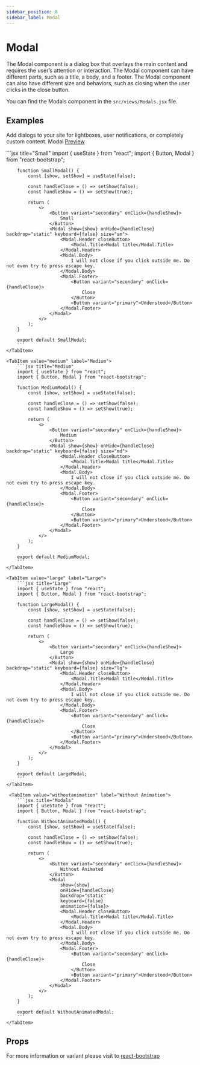 ```yaml
---
sidebar_position: 8
sidebar_label: Modal
---
```


# Modal

The Modal component is a dialog box that overlays the main content and requires the user’s attention or interaction. The Modal component can have different parts, such as a title, a body, and a footer. The Modal component can also have different size and behaviors, such as closing when the user clicks in the close button.

You can find the Modals component in the `src/views/Modals.jsx` file.


## Examples
Add dialogs to your site for lightboxes, user notifications, or completely custom content. Modal [Preview](https://demo.reactadmin.com/bootstrap/basix-admin/components/modals)
<CodePreview>
    <div className="d-flex gap-2">
        <SmallModal />
        <MediumModal />
        <LargeModal />
        <WithoutAnimatedModal />
    </div>
</CodePreview>

<Tabs>
    <TabItem value="small" label="Small">
        ```jsx title="Small"
        import { useState } from "react";
        import { Button, Modal } from "react-bootstrap";

        function SmallModal() {
            const [show, setShow] = useState(false);

            const handleClose = () => setShow(false);
            const handleShow = () => setShow(true);

            return (
                <>
                    <Button variant="secondary" onClick={handleShow}>
                        Small
                    </Button>
                    <Modal show={show} onHide={handleClose} backdrop="static" keyboard={false} size="sm">
                        <Modal.Header closeButton>
                            <Modal.Title>Modal title</Modal.Title>
                        </Modal.Header>
                        <Modal.Body>
                            I will not close if you click outside me. Do not even try to press escape key.
                        </Modal.Body>
                        <Modal.Footer>
                            <Button variant="secondary" onClick={handleClose}>
                                Close
                            </Button>
                            <Button variant="primary">Understood</Button>
                        </Modal.Footer>
                    </Modal>
                </>
            );
        }

        export default SmallModal;
        ```
    </TabItem>
    
    <TabItem value="medium" label="Medium">
        ```jsx title="Medium"
        import { useState } from "react";
        import { Button, Modal } from "react-bootstrap";

        function MediumModal() {
            const [show, setShow] = useState(false);

            const handleClose = () => setShow(false);
            const handleShow = () => setShow(true);

            return (
                <>
                    <Button variant="secondary" onClick={handleShow}>
                        Medium
                    </Button>
                    <Modal show={show} onHide={handleClose} backdrop="static" keyboard={false} size="md">
                        <Modal.Header closeButton>
                            <Modal.Title>Modal title</Modal.Title>
                        </Modal.Header>
                        <Modal.Body>
                            I will not close if you click outside me. Do not even try to press escape key.
                        </Modal.Body>
                        <Modal.Footer>
                            <Button variant="secondary" onClick={handleClose}>
                                Close
                            </Button>
                            <Button variant="primary">Understood</Button>
                        </Modal.Footer>
                    </Modal>
                </>
            );
        }

        export default MediumModal;
        ```
    </TabItem>

    <TabItem value="large" label="Large">
        ```jsx title="Large"
        import { useState } from "react";
        import { Button, Modal } from "react-bootstrap";

        function LargeModal() {
            const [show, setShow] = useState(false);

            const handleClose = () => setShow(false);
            const handleShow = () => setShow(true);

            return (
                <>
                    <Button variant="secondary" onClick={handleShow}>
                        Large
                    </Button>
                    <Modal show={show} onHide={handleClose} backdrop="static" keyboard={false} size="lg">
                        <Modal.Header closeButton>
                            <Modal.Title>Modal title</Modal.Title>
                        </Modal.Header>
                        <Modal.Body>
                            I will not close if you click outside me. Do not even try to press escape key.
                        </Modal.Body>
                        <Modal.Footer>
                            <Button variant="secondary" onClick={handleClose}>
                                Close
                            </Button>
                            <Button variant="primary">Understood</Button>
                        </Modal.Footer>
                    </Modal>
                </>
            );
        }

        export default LargeModal;
        ```
    </TabItem>

     <TabItem value="withoutanimation" label="Without Animation">
        ```jsx title="Modals"
        import { useState } from "react";
        import { Button, Modal } from "react-bootstrap";

        function WithoutAnimatedModal() {
            const [show, setShow] = useState(false);

            const handleClose = () => setShow(false);
            const handleShow = () => setShow(true);

            return (
                <>
                    <Button variant="secondary" onClick={handleShow}>
                        Without Animated
                    </Button>
                    <Modal
                        show={show}
                        onHide={handleClose}
                        backdrop="static"
                        keyboard={false}
                        animation={false}>
                        <Modal.Header closeButton>
                            <Modal.Title>Modal title</Modal.Title>
                        </Modal.Header>
                        <Modal.Body>
                            I will not close if you click outside me. Do not even try to press escape key.
                        </Modal.Body>
                        <Modal.Footer>
                            <Button variant="secondary" onClick={handleClose}>
                                Close
                            </Button>
                            <Button variant="primary">Understood</Button>
                        </Modal.Footer>
                    </Modal>
                </>
            );
        }

        export default WithoutAnimatedModal;
        ```
    </TabItem>
</Tabs>

## Props
For more information or variant please visit to <a href="https://react-bootstrap.netlify.app/docs/components/modal#overview" target="_blank">react-bootstrap</a>